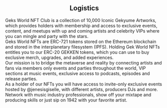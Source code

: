 
<center><h2> Logistics</h2></center>

<Box p={4} color="white" bg="primary">
  Geks World NFT Club is a collection of 10,000 Iconic Gekyume Artworks, which provides
  holders with membership and access to exclusive events, content, and meetups
  with up and coming artists and celebrity VIPs where you can mingle and party
  with the stars.
</Box>

<br />

<Box p={4} color="white" bg="secondary">
  Geks World NFTs are ERC-721 tokens stored on the Ethereum blockchain and stored
  in the interplanetary filesystem (IPFS). Holding Gek World NFTs entitles you to our ERC-20 GEKKEN
  tokens, which you can use to buy exclusive merch, upgrades, and added experiences.
</Box>

<br />

<Box p={4} color="white" bg="primary">
  Our mission is to bridge the metaverse and reality by connecting artists and
  fans via members only events and parties throughout the world, VIP sections
  at music events, exclusive access to podcasts, episodes and release parties.
</Box>

<br />

<Box p={4} color="white" bg="secondary">
  As a holder of our NFTs you will have access to invite-only exclusive events
  hosted by <OutboundLink href="https://instagram.com/jenesisgiselle">@jenesisgiselle</OutboundLink>,
  with different artists, producers DJs and more. Network with music industry
  professionals, show off your mixtape and producing skills or just sip on 1942
  with your favorite artist.
</Box>

<br />
